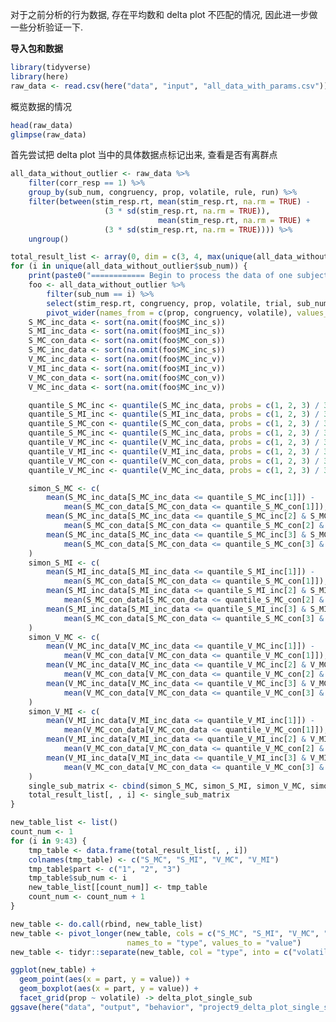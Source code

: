 对于之前分析的行为数据, 存在平均数和 delta plot 不匹配的情况, 因此进一步做一些分析验证一下.

**导入包和数据**
```r
library(tidyverse)
library(here)
raw_data <- read.csv(here("data", "input", "all_data_with_params.csv"))
```

概览数据的情况
```r
head(raw_data)
glimpse(raw_data)
```

首先尝试把 delta plot 当中的具体数据点标记出来, 查看是否有离群点
```r
all_data_without_outlier <- raw_data %>%
    filter(corr_resp == 1) %>%
    group_by(sub_num, congruency, prop, volatile, rule, run) %>%
    filter(between(stim_resp.rt, mean(stim_resp.rt, na.rm = TRUE) -
                     (3 * sd(stim_resp.rt, na.rm = TRUE)),
                                 mean(stim_resp.rt, na.rm = TRUE) +
                     (3 * sd(stim_resp.rt, na.rm = TRUE)))) %>%
    ungroup()

total_result_list <- array(0, dim = c(3, 4, max(unique(all_data_without_outlier$sub_num))))
for (i in unique(all_data_without_outlier$sub_num)) {
    print(paste0("============ Begin to process the data of one subject ", i, " ============"))
    foo <- all_data_without_outlier %>%
        filter(sub_num == i) %>%
        select(stim_resp.rt, congruency, prop, volatile, trial, sub_num) %>%
        pivot_wider(names_from = c(prop, congruency, volatile), values_from = stim_resp.rt)
    S_MC_inc_data <- sort(na.omit(foo$MC_inc_s))
    S_MI_inc_data <- sort(na.omit(foo$MI_inc_s))
    S_MC_con_data <- sort(na.omit(foo$MC_con_s))
    S_MC_inc_data <- sort(na.omit(foo$MC_inc_s))
    V_MC_inc_data <- sort(na.omit(foo$MC_inc_v))
    V_MI_inc_data <- sort(na.omit(foo$MI_inc_v))
    V_MC_con_data <- sort(na.omit(foo$MC_con_v))
    V_MC_inc_data <- sort(na.omit(foo$MC_inc_v))

    quantile_S_MC_inc <- quantile(S_MC_inc_data, probs = c(1, 2, 3) / 3)
    quantile_S_MI_inc <- quantile(S_MI_inc_data, probs = c(1, 2, 3) / 3)
    quantile_S_MC_con <- quantile(S_MC_con_data, probs = c(1, 2, 3) / 3)
    quantile_S_MC_inc <- quantile(S_MC_inc_data, probs = c(1, 2, 3) / 3)
    quantile_V_MC_inc <- quantile(V_MC_inc_data, probs = c(1, 2, 3) / 3)
    quantile_V_MI_inc <- quantile(V_MI_inc_data, probs = c(1, 2, 3) / 3)
    quantile_V_MC_con <- quantile(V_MC_con_data, probs = c(1, 2, 3) / 3)
    quantile_V_MC_inc <- quantile(V_MC_inc_data, probs = c(1, 2, 3) / 3)

    simon_S_MC <- c(
        mean(S_MC_inc_data[S_MC_inc_data <= quantile_S_MC_inc[1]]) -
            mean(S_MC_con_data[S_MC_con_data <= quantile_S_MC_con[1]]),
        mean(S_MC_inc_data[S_MC_inc_data <= quantile_S_MC_inc[2] & S_MC_inc_data > quantile_S_MC_inc[1]]) -
            mean(S_MC_con_data[S_MC_con_data <= quantile_S_MC_con[2] & S_MC_con_data > quantile_S_MC_con[1]]),
        mean(S_MC_inc_data[S_MC_inc_data <= quantile_S_MC_inc[3] & S_MC_inc_data > quantile_S_MC_inc[2]]) -
            mean(S_MC_con_data[S_MC_con_data <= quantile_S_MC_con[3] & S_MC_con_data > quantile_S_MC_con[2]])
    )
    simon_S_MI <- c(
        mean(S_MI_inc_data[S_MI_inc_data <= quantile_S_MI_inc[1]]) -
            mean(S_MC_con_data[S_MC_con_data <= quantile_S_MC_con[1]]),
        mean(S_MI_inc_data[S_MI_inc_data <= quantile_S_MI_inc[2] & S_MI_inc_data > quantile_S_MI_inc[1]]) -
            mean(S_MC_con_data[S_MC_con_data <= quantile_S_MC_con[2] & S_MC_con_data > quantile_S_MC_con[1]]),
        mean(S_MI_inc_data[S_MI_inc_data <= quantile_S_MI_inc[3] & S_MI_inc_data > quantile_S_MI_inc[2]]) -
            mean(S_MC_con_data[S_MC_con_data <= quantile_S_MC_con[3] & S_MC_con_data > quantile_S_MC_con[2]])
    )
    simon_V_MC <- c(
        mean(V_MC_inc_data[V_MC_inc_data <= quantile_V_MC_inc[1]]) -
            mean(V_MC_con_data[V_MC_con_data <= quantile_V_MC_con[1]]),
        mean(V_MC_inc_data[V_MC_inc_data <= quantile_V_MC_inc[2] & V_MC_inc_data > quantile_V_MC_inc[1]]) -
            mean(V_MC_con_data[V_MC_con_data <= quantile_V_MC_con[2] & V_MC_con_data > quantile_V_MC_con[1]]),
        mean(V_MC_inc_data[V_MC_inc_data <= quantile_V_MC_inc[3] & V_MC_inc_data > quantile_V_MC_inc[2]]) -
            mean(V_MC_con_data[V_MC_con_data <= quantile_V_MC_con[3] & V_MC_con_data > quantile_V_MC_con[2]])
    )
    simon_V_MI <- c(
        mean(V_MI_inc_data[V_MI_inc_data <= quantile_V_MI_inc[1]]) -
            mean(V_MC_con_data[V_MC_con_data <= quantile_V_MC_con[1]]),
        mean(V_MI_inc_data[V_MI_inc_data <= quantile_V_MI_inc[2] & V_MI_inc_data > quantile_V_MI_inc[1]]) -
            mean(V_MC_con_data[V_MC_con_data <= quantile_V_MC_con[2] & V_MC_con_data > quantile_V_MC_con[1]]),
        mean(V_MI_inc_data[V_MI_inc_data <= quantile_V_MI_inc[3] & V_MI_inc_data > quantile_V_MI_inc[2]]) -
            mean(V_MC_con_data[V_MC_con_data <= quantile_V_MC_con[3] & V_MC_con_data > quantile_V_MC_con[2]])
    )
    single_sub_matrix <- cbind(simon_S_MC, simon_S_MI, simon_V_MC, simon_V_MI)
    total_result_list[, , i] <- single_sub_matrix
}

new_table_list <- list()
count_num <- 1
for (i in 9:43) {
    tmp_table <- data.frame(total_result_list[, , i])
    colnames(tmp_table) <- c("S_MC", "S_MI", "V_MC", "V_MI")
    tmp_table$part <- c("1", "2", "3")
    tmp_table$sub_num <- i
    new_table_list[[count_num]] <- tmp_table
    count_num <- count_num + 1
}

new_table <- do.call(rbind, new_table_list)
new_table <- pivot_longer(new_table, cols = c("S_MC", "S_MI", "V_MC", "V_MI"),
                          names_to = "type", values_to = "value")
new_table <- tidyr::separate(new_table, col = "type", into = c("volatile", "prop"), sep = "_")

ggplot(new_table) +
  geom_point(aes(x = part, y = value)) +
  geom_boxplot(aes(x = part, y = value)) +
  facet_grid(prop ~ volatile) -> delta_plot_single_sub
ggsave(here("data", "output", "behavior", "project9_delta_plot_single_sub.png"), delta_plot_single_sub, width = 30, height = 20, units = "cm")
```
